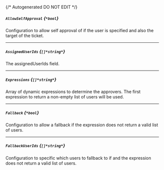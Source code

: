 {/* Autogenerated DO NOT EDIT  */}
##### `AllowSelfApproval` *{`*bool`}*
Configuration to allow self approval of if the user is specified and also the target of the ticket.

---
##### `AssignedUserIds` *{`[]*string*`}*
The assignedUserIds field.

---
##### `Expressions` *{`[]*string*`}*
Array of dynamic expressions to determine the approvers.  The first expression to return a non\-empty list of users will be used.

---
##### `Fallback` *{`*bool`}*
Configuration to allow a fallback if the expression does not return a valid list of users.

---
##### `FallbackUserIds` *{`[]*string*`}*
Configuration to specific which users to fallback to if and the expression does not return a valid list of users.


